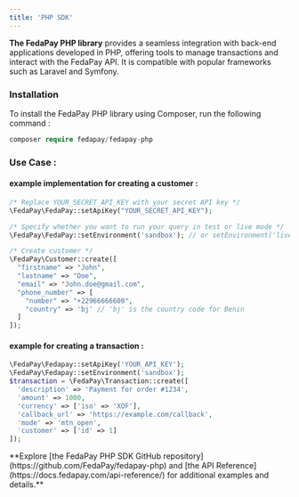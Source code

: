 ```yaml
---
title: 'PHP SDK'
---
```


**The FedaPay PHP library** provides a seamless integration with back-end applications developed in PHP, offering tools to manage transactions and interact with the FedaPay API. It is compatible with popular frameworks such as Laravel and Symfony.

### Installation

To install the FedaPay PHP library using Composer, run the following command :

```Php
composer require fedapay/fedapay-php
```

### Use Case :

#### example implementation for creating a customer :

```php
/* Replace YOUR_SECRET_API_KEY with your secret API key */
\FedaPay\FedaPay::setApiKey("YOUR_SECRET_API_KEY");

/* Specify whether you want to run your query in test or live mode */
\FedaPay\FedaPay::setEnvironment('sandbox'); // or setEnvironment('live');

/* Create customer */
\FedaPay\Customer::create([
  "firstname" => "John",
  "lastname" => "Doe",
  "email" => "John.doe@gmail.com",
  "phone_number" => [
	"number" => "+22966666600",
	"country" => 'bj' // 'bj' is the country code for Benin
  ]
]);
```

#### example for creating a transaction :

```php
\FedaPay\Fedapay::setApiKey('YOUR_API_KEY');
\FedaPay\Fedapay::setEnvironment('sandbox');
$transaction = \FedaPay\Transaction::create([
  'description' => 'Payment for order #1234',
  'amount' => 1000,
  'currency' => ['iso' => 'XOF'],
  'callback_url' => 'https://example.com/callback',
  'mode' => 'mtn_open',
  'customer' => ['id' => 1]
]);
```

<Note>
  **Explore [the FedaPay PHP SDK GitHub repository](https://github.com/FedaPay/fedapay-php) and [the API Reference](https://docs.fedapay.com/api-reference/) for additional examples and details.**
</Note>